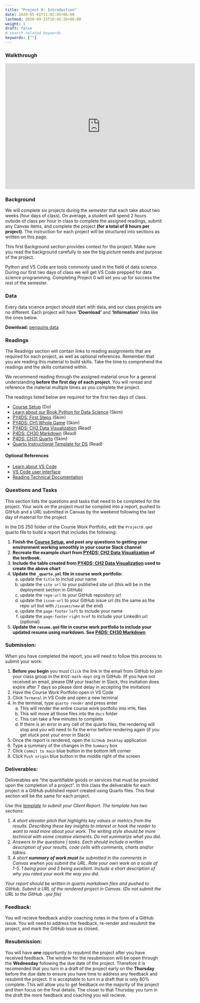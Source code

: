 ```yaml
---
title: "Project 0: Introduction"
date: 2020-05-01T11:02:05+06:00
lastmod: 2020-09-15T10:42:26+06:00
weight: 1
draft: false
# search related keywords
keywords: [""]
---
```



### Walkthrough

```{=html}
<iframe id="kaltura_player" src="https://cdnapisec.kaltura.com/p/1157612/sp/115761200/embedIframeJs/uiconf_id/41338032/partner_id/1157612?iframeembed=true&playerId=kaltura_player&entry_id=1_u380lmyb&flashvars[localizationCode]=en&amp;flashvars[sideBarContainer.plugin]=true&amp;flashvars[sideBarContainer.position]=left&amp;flashvars[sideBarContainer.clickToClose]=true&amp;flashvars[chapters.plugin]=true&amp;flashvars[chapters.layout]=vertical&amp;flashvars[chapters.thumbnailRotator]=false&amp;flashvars[streamSelector.plugin]=true&amp;flashvars[EmbedPlayer.SpinnerTarget]=videoHolder&amp;flashvars[dualScreen.plugin]=true&amp;flashvars[Kaltura.addCrossoriginToIframe]=true&amp;&wid=1_599ex7zw" width="608" height="402" allowfullscreen webkitallowfullscreen mozAllowFullScreen allow="autoplay *; fullscreen *; encrypted-media *" sandbox="allow-downloads allow-forms allow-same-origin allow-scripts allow-top-navigation allow-pointer-lock allow-popups allow-modals allow-orientation-lock allow-popups-to-escape-sandbox allow-presentation allow-top-navigation-by-user-activation" frameborder="0" title="W01 - Project 0 Walkthrough"></iframe>
```


### Background

::: {.callout-note collapse="false"}

We will complete six projects during the semester that each take about two weeks (four days of class).  On average, a student will spend 2 hours outside of class per hour in class to complete the assigned readings, submit any Canvas items, and complete the project **(for a total of 8 hours per project)**. The instruction for each project will be structured into sections as written on this page. 

This first Background section provides context for the project. Make sure you read the background carefully to see the big picture needs and purpose of the project.
:::

Python and VS Code are tools commonly used in the field of data science. During our first two days of class we will get VS Code prepped for data science programming. Completing Project 0 will set you up for success the rest of the semester.


### Data

::: {.callout-note collapse="false"}
Every data science project should start with data, and our class projects are no different. Each project will have __'Download'__ and __'Information'__ links like the ones below.
:::

__Download:__ [penguins data](https://aeturrell.github.io/python4DS/data-visualise.html#the-penguins-data-frame)   


### Readings

::: {.callout-note collapse="false"}
The Readings section will contain links to reading assignments that are required for each project, as well as optional references. Remember that you are reading this material to build skills. Take the time to comprehend the readings and the skills contained within.  

We recommend reading through the assigned material once for a general understanding **before the first day of each project**.  You will reread and reference the material multiple times as you complete the project.
:::

The readings listed below are required for the first two days of class.

- [Course Setup](../setup.qmd) (Do)
- [Learn about our Book Python for Data Science](../Course%20Materials/python.qmd) (Skim)
- [PY4DS: First Steps](https://aeturrell.github.io/python4DS/introduction.html) (Skim)
- [PY4DS: CH1 Whole Game](https://aeturrell.github.io/python4DS/whole-game.html) (Skim)
- [PY4DS: CH2 Data Visualization](https://aeturrell.github.io/python4DS/data-visualise.html) (Read)
- [P4DS: CH30 Markdown](https://aeturrell.github.io/python4DS/markdown.html) (Read)
- [P4DS: CH31 Quarto](https://aeturrell.github.io/python4DS/quarto.html) (Skim)
- [Quarto Instructional Template for DS](../Templates/ds250_project_template.qmd) (Read)


#### Optional References
- [Learn about VS Code](../Course%20Materials/vs_code.qmd)
- [VS Code user interface](https://code.visualstudio.com/docs/getstarted/userinterface) 
- [Reading Technical Documentation](https://byui-cse.github.io/cse450-course/course/reading-technical-documentation.html)


### Questions and Tasks

::: {.callout-note collapse="false"}
This section lists the questions and tasks that need to be completed for the project. Your work on the project must be compiled into a report, pushed to GitHub and a URL submitted in Canvas by the weekend following the last day of material for the project.  
:::

In the DS 250 folder of the Course Work Portfolio, edit the `Project0.qmd` quarto file to build a report that includes the following:  

1. __Finish the [Course Setup](../setup.qmd), and post any questions to getting your environment working smoothly in your course Slack channel__  
1. __Recreate the example chart from [PY4DS: CH2 Data Visualization](https://aeturrell.github.io/python4DS/data-visualise.html) of the textbook.__
1. __Include the table created from [PY4DS: CH2 Data Visualization](https://aeturrell.github.io/python4DS/data-visualise.html) used to create the above chart__  
1. __Update the `_quarto.yml` file in course work portfolio:__
    a. update the `title` to includ your name
    b. update the `site url` to your published site url (this will be in the deployment section in GitHub)
    c. update the `repo-url` to your GitHub repository url
    d. update the `issue-url` to your GitHub issue url (its the same as the repo url but with `/issues/new` at the end)
    e. update the `page-footer` `left` to include your name
    f. update the `page-footer` `right` `href` to include your LinkedIn url (optional)
1. __Update the `resume.qmd` file in course work portfolio to include your updated resume using markdown. See [P4DS: CH30 Markdown](https://aeturrell.github.io/python4DS/markdown.html)__  


### Submission:
::: {.callout-note collapse="false"}
When you have completed the report, you will need to follow this process to submit your work:

1. __Before you begin__ you must `Click` the link in the email from GitHub to join your class group in the `BYUI-math-dept` org in GitHub. (If you have not received an email, please DM your teacher in Slack, this invitation does expire after 7 days so please dont delay in accepting the invitation)
1. Have the Course Work Portfolio open in VS Code
1. Click `Termanal` in VS Code and open a new terminal
1. In the terminal, type `quarto render` and press enter
    a. This will render the entire course work portfolio into `HTML` files
    b. This will move all those files into the `docs` folder
    c. This can take a few minutes to complete
    d. If there is an error in any cell of the quarto files, the rendering will stop and you will need to fix the error before rendering again (if you get stuck post your error in Slack)
1. Once the report is rendered, open the `GitHub Desktop` application
1. Type a summary of the changes in the `Summary` box
1. Click `Commit to main` blue button in the bottom left corner
1. Click `Push origin` blue button in the middle right of the screen
:::

### Deliverables:

::: {.callout-note collapse="false"}
Deliverables are “the quantifiable goods or services that must be provided upon the completion of a project”. In this class the deliverable for each project is a GitHub published report created using Quarto files. This final section will be the same for each project. 
:::

_Use this [template](../Templates/ds250_project_template.qmd) to submit your Client Report. The template has two sections:_

1. _A short elevator pitch that highlights key values or metrics from the results. Describing these key insights to interest or hook the reader to want to read more about your work. The writing style should be more technical with some creative elements. Do not summarize what you did._  
1. _Answers to the questions | tasks. Each should include a written description of your results, code cells with comments, charts and/or tables._  
1. _A short __summary of work must__ be submitted in the comments in Canvas wwhen you submit the URL. Rate your own work on a scale of 1-5. 1 being poor and 5 being excellent. Include a short description of why you rated your work the way you did._

::: {.callout-note collapse="false"}
_Your report should be written in quarto markdown files and pushed to GitHub. Submit a URL of the rendered project in Canvas. (Do not submit the URL to the GitHub `.qmd` file)_  
:::


### Feedback:
::: {.callout-note collapse="false"}
You will recieve feedback and/or coaching notes in the form of a GitHub issue. You will need to address the feedback, re-render and resubmit the project, and mark the GitHub issue as closed.
:::

### Resubmission:
::: {.callout-note collapse="false"}
You will have __one__ opportunity to resubmit the project after you have received feedback. The window for the resubmission will be open through the __Wednesday__ following the due date of the project. Therefore it is recomended that you turn in a draft of the project early on the __Thursday__ before the due date to ensure you have time to address any feedback and resubmit the project. It is acceptable to turn in a draft that is only 80% complete. This will allow you to get feedback on the majority of the project and then focus on the final details. The closer to that Thursday you turn in the draft the more feedback and coaching you will recieve.
:::